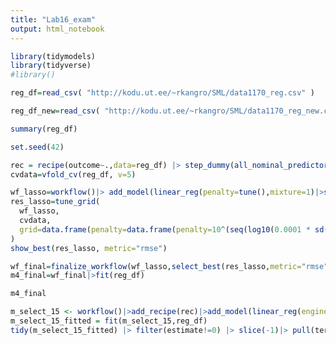 ```yaml
---
title: "Lab16_exam"
output: html_notebook
---
```



```r
library(tidymodels)
library(tidyverse)
#library()
```

```r
reg_df=read_csv( "http://kodu.ut.ee/~rkangro/SML/data1170_reg.csv" )
```
```r
reg_df_new=read_csv( "http://kodu.ut.ee/~rkangro/SML/data1170_reg_new.csv" )
```

```r
summary(reg_df)
```

```r
set.seed(42)

rec = recipe(outcome~.,data=reg_df) |> step_dummy(all_nominal_predictors())
cvdata=vfold_cv(reg_df, v=5)

wf_lasso=workflow()|> add_model(linear_reg(penalty=tune(),mixture=1)|>set_engine("glmnet",lambda.min.ratio=10^(-6)))|>add_recipe(rec)
res_lasso=tune_grid(
  wf_lasso,
  cvdata,
  grid=data.frame(penalty=data.frame(penalty=10^(seq(log10(0.0001 * sd(reg_df$outcome)), log10(sd(reg_df$outcome)), length.out = 10))))
)
show_best(res_lasso, metric="rmse")
```
```r
wf_final=finalize_workflow(wf_lasso,select_best(res_lasso,metric="rmse"))
m4_final=wf_final|>fit(reg_df)

m4_final
```


```r
m_select_15 <- workflow()|>add_recipe(rec)|>add_model(linear_reg(engine="glmnet",mixture=1,penalty=0.8491))
m_select_15_fitted = fit(m_select_15,reg_df)
tidy(m_select_15_fitted) |> filter(estimate!=0) |> slice(-1)|> pull(term)
```

```r

```


